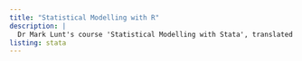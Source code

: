 ```yaml
---
title: "Statistical Modelling with R"
description: |
  Dr Mark Lunt's course 'Statistical Modelling with Stata', translated into R.
listing: stata
---
```


